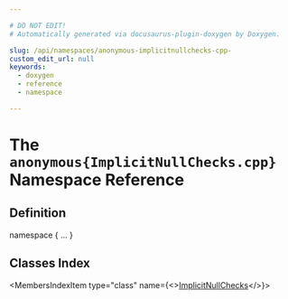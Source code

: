 ```yaml
---

# DO NOT EDIT!
# Automatically generated via docusaurus-plugin-doxygen by Doxygen.

slug: /api/namespaces/anonymous-implicitnullchecks-cpp-
custom_edit_url: null
keywords:
  - doxygen
  - reference
  - namespace

---
```





# The `anonymous{ImplicitNullChecks.cpp}` Namespace Reference

<DoxygenPage pluginConfig={pluginConfig}>



## Definition

<CodeBlock>namespace &#123; ... &#125;</CodeBlock>

## Classes Index

<MembersIndex>

<MembersIndexItem
  type="class"
  name={<><a href="/docs/api/classes/anonymous-namespace-implicitnullchecks-cpp-/implicitnullchecks">ImplicitNullChecks</a></>}>
</MembersIndexItem>

</MembersIndex>


</DoxygenPage>
